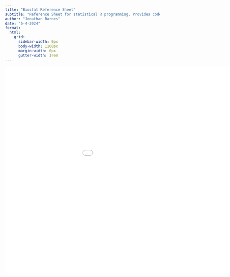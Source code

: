 ```yaml
---
title: "Biostat Reference Sheet"
subtitle: "Reference Sheet for statistical R programming. Provides code to perform statistical tests along with assumptions, plotting, and methods to obtaining summary statistics in data."
author: "Jonathan Barnes"
date: "5-4-2024"
format:
  html: 
    grid:
      sidebar-width: 0px
      body-width: 1100px
      margin-width: 0px
      gutter-width: 1rem
---
```


![](../referenceFiles/Biostat_ReferenceSheet_R.pdf){img.style.zoom="100%" fig-align="center" width="11.5in" height="7in"}
